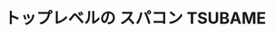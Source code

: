 ﻿---
title: "トップレベルの スパコン TSUBAME"
category: "その他"
vol: 71
interviewee: ""
url: ""
tags: ["コンピュータ","スーパーコンピュータ","設計","進化","工業"]
pdf: "71-1-TSUBAME.pdf"
career: ""
pdfurl: "71-1-TSUBAME/71-1-TSUBAME.pdf"
preface: "東京工業大学には「TSUBAME」という名称のスーパーコンピュータ、通称スパコンが存在する。「TSUBAME」という名前には東京工業大学のシンボルマークであるつばめが掛けられている。TSUBAMEは2006年から運用を開始し、初期のTSUBAME1.0からTSUBAME1.2への進化を経て、2010年、さらなる性能の向上をとげて、TSUBAME2.0としての運用が始まった。これを機に今号の特別企画では、TSUBAMEの設計者である松岡先生にお話を伺った。"
---
